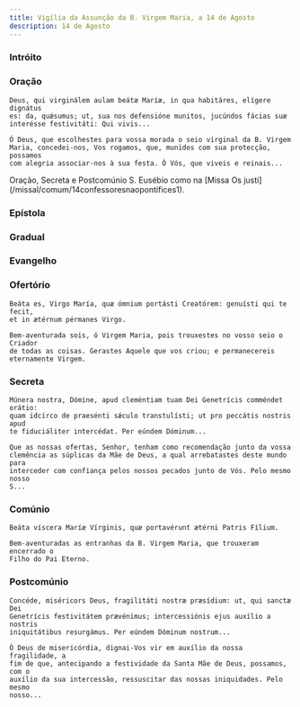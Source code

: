 ```yaml
---
title: Vigília da Assunção da B. Virgem Maria, a 14 de Agosto
description: 14 de Agosto
---
```



### Intróito

<LinkCard
  href="/missal/comum/21virgemnaomartir2#intróito"
  title="Virgem não Mártir - Missa Vultum tuum"
/>

### Oração

<div class="side-by-side not-content">

    Deus, qui virginálem aulam beátæ Maríæ, in qua habitáres, elígere dignátus
    es: da, quǽsumus; ut, sua nos defensióne munitos, jucúndos fácias suæ
    interésse festivitáti: Qui vivis...

    Ó Deus, que escolhestes para vossa morada o seio virginal da B. Virgem
    Maria, concedei-nos, Vos rogamos, que, munidos com sua protecção, possamos
    com alegria associar-nos à sua festa. Ó Vós, que viveis e reinais...

</div>

<aside>
  Oração, Secreta e Postcomúnio S. Eusébio como na [Missa Os
  justi](/missal/comum/14confessoresnaopontifices1).
</aside>

### Epístola

<LinkCard
  href="/missal/santos/07-16-1#epístola"
  title="B. Virgem Maria do Monte Carmelo"
/>

### Gradual

<LinkCard
  href="/missal/santos/07-02#gradual"
  title="Visitação da B. Virgem Maria"
/>

### Evangelho

<LinkCard
  href="/missal/comum/26festasmaria1#evangelho"
  title="Festas da B. Virgem Maria - Missa Salve, sancta Parens"
/>

### Ofertório

<div class="side-by-side not-content">

    Beáta es, Virgo María, quæ ómnium portásti Creatórem: genuísti qui te fecit,
    et in ætérnum pérmanes Virgo.

    Bem-aventurada sois, ó Virgem Maria, pois trouxestes no vosso seio o Criador
    de todas as coisas. Gerastes Aquele que vos criou; e permanecereis
    eternamente Virgem.

</div>

### Secreta

<div class="side-by-side not-content">

    Múnera nostra, Dómine, apud cleméntiam tuam Dei Genetrícis comméndet orátio:
    quam idcírco de praesénti sǽculo transtulísti; ut pro peccátis nostris apud
    te fiduciáliter intercédat. Per eúndem Dóminum...

    Que as nossas ofertas, Senhor, tenham como recomendação junto da vossa
    clemência as súplicas da Mãe de Deus, a qual arrebatastes deste mundo para
    interceder com confiança pelos nossos pecados junto de Vós. Pelo mesmo nosso
    S...

</div>

### Comúnio

<div class="side-by-side not-content">

    Beáta víscera Maríæ Vírginis, quæ portavérunt ætérni Patris Fílium.

    Bem-aventuradas as entranhas da B. Virgem Maria, que trouxeram encerrado o
    Filho do Pai Eterno.

</div>

### Postcomúnio

<div class="side-by-side not-content">

    Concéde, miséricors Deus, fragilitáti nostræ præsídium: ut, qui sanctæ Dei
    Genetrícis festivitátem prævénimus; intercessiónis ejus auxílio a nostris
    iniquitátibus resurgámus. Per eúndem Dóminum nostrum...

    Ó Deus de misericórdia, dignai-Vos vir em auxílio da nossa fragilidade, a
    fim de que, antecipando a festividade da Santa Mãe de Deus, possamos, com o
    auxílio da sua intercessão, ressuscitar das nossas iniquidades. Pelo mesmo
    nosso...

</div>
